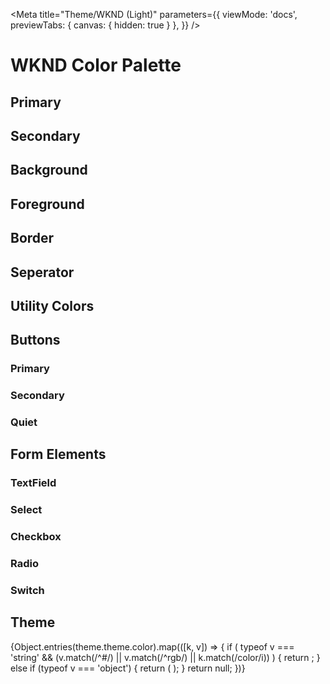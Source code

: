 
<Meta 
  title="Theme/WKND (Light)"
  parameters={{
    viewMode: 'docs',
    previewTabs: { 
      canvas: { hidden: true } 
     },
  }}
/>

# WKND Color Palette

## Primary 

<Headline/>

<ColorPalette>
  <GroupColorItem title="primary" tokenGroup={theme.semantic.color.primary} tokenName="--ros-semantic-color-primary-{type}"/>
</ColorPalette>

## Secondary
<ColorPalette>
  <GroupColorItem title="secondary" tokenGroup={theme.semantic.color.secondary} tokenName="--ros-semantic-color-secondary-{type}"/>
</ColorPalette>

## Background
<ColorPalette>
  <GroupColorItem title="background" tokenGroup={theme.semantic.color.background} tokenName="--ros-semantic-color-background-{type}"/>
</ColorPalette>

## Foreground
<ColorPalette>
  <GroupColorItem title="on-base" tokenGroup={theme.semantic.color.foreground['on-base']} tokenName="--ros-semantic-color-foreground-on-base-{type}"/>
  <GroupColorItem title="on-layer-1" tokenGroup={theme.semantic.color.foreground['on-layer-1']} tokenName="--ros-semantic-color-foreground-on-layer-1-{type}"/>
  <GroupColorItem title="on-layer-2" tokenGroup={theme.semantic.color.foreground['on-layer-2']} tokenName="--ros-semantic-color-foreground-on-layer-2-{type}"/>
  <GroupColorItem title="on-primary" tokenGroup={theme.semantic.color.foreground['on-primary']} tokenName="--ros-semantic-color-foreground-on-primary-{type}"/>
  <GroupColorItem title="on-secondary" tokenGroup={theme.semantic.color.foreground['on-secondary']} tokenName="--ros-semantic-color-foreground-on-secondary-{type}"/>
  <GroupColorItem title="on-disabled" tokenGroup={theme.semantic.color.foreground['on-disabled']} tokenName="--ros-semantic-color-foreground-on-disabled-{type}"/>
  <GroupColorItem title="on-input" tokenGroup={theme.semantic.color.foreground['on-input']} tokenName="--ros-semantic-color-foreground-on-input-{type}"/>
</ColorPalette>

## Border
<ColorPalette>
  <GroupColorItem title="border" tokenGroup={theme.semantic.color.border} tokenName="--ros-semantic-color-border-{type}"/>
</ColorPalette>

## Seperator
<ColorPalette>
  <GroupColorItem title="seperator" tokenGroup={theme.semantic.color.seperator} tokenName="--ros-semantic-color-seperator-{type}"/>
</ColorPalette>

## Utility Colors
<ColorPalette>
  <GroupColorItem title="positive" tokenGroup={theme.semantic.color.positive} tokenName="--ros-semantic-color-positive-{type}"/>
</ColorPalette>

<ColorPalette>
  <GroupColorItem title="negative" tokenGroup={theme.semantic.color.negative} tokenName="--ros-semantic-color-negative-{type}"/>
</ColorPalette>

<ColorPalette>
  <GroupColorItem title="notice" tokenGroup={theme.semantic.color.notice} tokenName="--ros-semantic-color-notice-{type}"/>
</ColorPalette>

<ColorPalette>
  <GroupColorItem title="informative" tokenGroup={theme.semantic.color.informative} tokenName="--ros-semantic-color-informative-{type}"/>
</ColorPalette>

## Buttons

### Primary
<ColorPalette>
  <GroupColorItem title="Default State" tokenGroup={theme.component.button.color.primary.default} tokenName="--ros-component-button-color-primary-default-{type}"/>
  <GroupColorItem title="Hover State" tokenGroup={theme.component.button.color.primary.hover} tokenName="--ros-component-button-color-primary-hover-{type}"/>
  <GroupColorItem title="Key Focus State" tokenGroup={theme.component.button.color.primary['key-focus']} tokenName="--ros-component-button-color-primary-key-focus-{type}"/>
  <GroupColorItem title="Down State" tokenGroup={theme.component.button.color.primary.down} tokenName="--ros-component-button-color-primary-down-{type}"/>
  <GroupColorItem title="Disabled State" tokenGroup={theme.component.button.color.primary.disabled} tokenName="--ros-component-button-color-primary-disabled-{type}"/>
</ColorPalette>

### Secondary
<ColorPalette>
  <GroupColorItem title="Default State" tokenGroup={theme.component.button.color.secondary.default} tokenName="--ros-component-button-color-secondary-default-{type}"/>
  <GroupColorItem title="Hover State" tokenGroup={theme.component.button.color.secondary.hover} tokenName="--ros-component-button-color-secondary-hover-{type}"/>
  <GroupColorItem title="Key Focus State" tokenGroup={theme.component.button.color.secondary['key-focus']} tokenName="--ros-component-button-color-secondary-key-focus-{type}"/>
  <GroupColorItem title="Down State" tokenGroup={theme.component.button.color.secondary.down} tokenName="--ros-component-button-color-secondary-down-{type}"/>
  <GroupColorItem title="Disabled State" tokenGroup={theme.component.button.color.secondary.disabled} tokenName="--ros-component-button-color-secondary-disabled-{type}"/>
</ColorPalette>

### Quiet
<ColorPalette>
  <GroupColorItem title="Default State" tokenGroup={theme.component.button.color.quiet.default} tokenName="--ros-component-button-color-quiet-default-{type}"/>
  <GroupColorItem title="Hover State" tokenGroup={theme.component.button.color.quiet.hover} tokenName="--ros-component-button-color-quiet-hover-{type}"/>
  <GroupColorItem title="Key Focus State" tokenGroup={theme.component.button.color.quiet['key-focus']} tokenName="--ros-component-button-color-quiet-key-focus-{type}"/>
  <GroupColorItem title="Down State" tokenGroup={theme.component.button.color.quiet.down} tokenName="--ros-component-button-color-quiet-down-{type}"/>
  <GroupColorItem title="Disabled State" tokenGroup={theme.component.button.color.quiet.disabled} tokenName="--ros-component-button-color-quiet-disabled-{type}"/>
</ColorPalette>

## Form Elements

### TextField
<ColorPalette>
  <GroupColorItem title="Default State" tokenGroup={theme.component['text-field'].color.default} tokenName="--ros-component-text-field-color-default-{type}"/>
  <GroupColorItem title="Hover State" tokenGroup={theme.component['text-field'].color.hover} tokenName="--ros-component-text-field-color-hover-{type}"/>
  <GroupColorItem title="Key Focus State" tokenGroup={theme.component['text-field'].color['key-focus']} tokenName="--ros-component-text-field-color-key-focus-{type}"/>
  <GroupColorItem title="Success State" tokenGroup={theme.component['text-field'].color.success} tokenName="--ros-component-text-field-color-success-{type}"/>
  <GroupColorItem title="Error State" tokenGroup={theme.component['text-field'].color.error} tokenName="--ros-component-text-field-color-error-{type}"/>
  <GroupColorItem title="Disabled State" tokenGroup={theme.component['text-field'].color.disabled} tokenName="--ros-component-text-field-color-disabled-{type}"/>
</ColorPalette>

### Select
<ColorPalette>
  <GroupColorItem title="Default State" tokenGroup={theme.component.select.color.default} tokenName="--ros-component-select-color-default-{type}"/>
  <GroupColorItem title="Hover State" tokenGroup={theme.component.select.color.hover} tokenName="--ros-component-select-color-hover-{type}"/>
  <GroupColorItem title="Key Focus State" tokenGroup={theme.component.select.color['key-focus']} tokenName="--ros-component-select-color-key-focus-{type}"/>
  <GroupColorItem title="Success State" tokenGroup={theme.component.select.color.success} tokenName="--ros-component-select-color-success-{type}"/>
  <GroupColorItem title="Error State" tokenGroup={theme.component.select.color.error} tokenName="--ros-component-select-color-error-{type}"/>
  <GroupColorItem title="Disabled State" tokenGroup={theme.component.select.color.disabled} tokenName="--ros-component-select-color-disabled-{type}"/>
</ColorPalette>

### Checkbox
<ColorPalette>
  <GroupColorItem title="Default State" tokenGroup={theme.component.checkbox.color.default} tokenName="--ros-component-checkbox-color-default-{type}"/>
  <GroupColorItem title="Hover State" tokenGroup={theme.component.checkbox.color.hover} tokenName="--ros-component-checkbox-color-hover-{type}"/>
  <GroupColorItem title="Key Focus State" tokenGroup={theme.component.checkbox.color['key-focus']} tokenName="--ros-component-checkbox-color-key-focus-{type}"/>
  <GroupColorItem title="Checked State" tokenGroup={theme.component.checkbox.color.checked} tokenName="--ros-component-checkbox-color-checked-{type}"/>
  <GroupColorItem title="Disabled State" tokenGroup={theme.component.checkbox.color.disabled} tokenName="--ros-component-checkbox-color-disabled-{type}"/>
</ColorPalette>

### Radio
<ColorPalette>
  <GroupColorItem title="Default State" tokenGroup={theme.component.radio.color.default} tokenName="--ros-component-radio-color-default-{type}"/>
  <GroupColorItem title="Hover State" tokenGroup={theme.component.radio.color.hover} tokenName="--ros-component-radio-color-hover-{type}"/>
  <GroupColorItem title="Key Focus State" tokenGroup={theme.component.radio.color['key-focus']} tokenName="--ros-component-radio-color-key-focus-{type}"/>
  <GroupColorItem title="Checked State" tokenGroup={theme.component.radio.color.checked} tokenName="--ros-component-radio-color-checked-{type}"/>
  <GroupColorItem title="Disabled State" tokenGroup={theme.component.radio.color.disabled} tokenName="--ros-component-radio-color-disabled-{type}"/>
</ColorPalette>

### Switch
<ColorPalette>
  <GroupColorItem title="Default State" tokenGroup={theme.component.switch.color.default} tokenName="--ros-component-switch-color-default-{type}"/>
  <GroupColorItem title="Hover State" tokenGroup={theme.component.switch.color.hover} tokenName="--ros-component-switch-color-hover-{type}"/>
  <GroupColorItem title="Key Focus State" tokenGroup={theme.component.switch.color['key-focus']} tokenName="--ros-component-switch-color-key-focus-{type}"/>
  <GroupColorItem title="Checked State" tokenGroup={theme.component.switch.color.checked} tokenName="--ros-component-switch-color-checked-{type}"/>
  <GroupColorItem title="Disabled State" tokenGroup={theme.component.switch.color.disabled} tokenName="--ros-component-switch-color-disabled-{type}"/>
</ColorPalette>

## Theme
<ColorPalette>
  {Object.entries(theme.theme.color).map(([k, v]) => {
        if (
          typeof v === 'string' &&
          (v.match(/^#/) || v.match(/^rgb/) || k.match(/color/i))
        ) {
          return <ColorItem key={k} title={k} colors={{ [k]: v }} />;
        } else if (typeof v === 'object') {
          return (
            <GroupColorItem title={k} tokenGroup={v} tokenName={`--ros-theme-color-${k}-{level}`}/>
          );
        }
        return null;
      })}
</ColorPalette>

